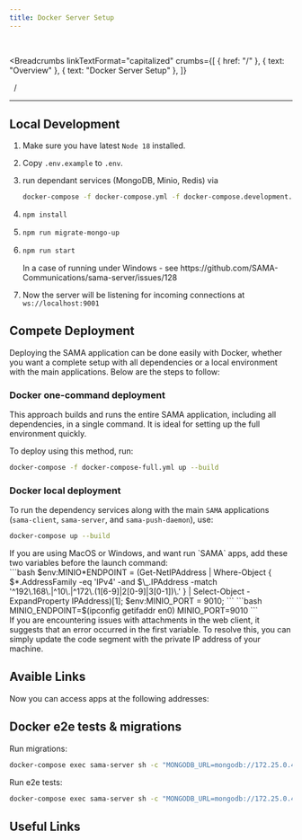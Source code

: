 ```yaml
---
title: Docker Server Setup
---
```


<br />



<Breadcrumbs
  linkTextFormat="capitalized"
  crumbs={[
    { href: "/" },
    { text: "Overview" },
    { text: "Docker Server Setup" },
  ]}
>
  <Icon slot="index" name="seti:powershell" />
  <span slot="separator">&nbsp;&nbsp;/&nbsp;</span>
</Breadcrumbs>

---


## Local Development

<Steps>

1.  Make sure you have latest `Node 18` installed.
2.  Copy `.env.example` to `.env`.
3.  run dependant services (MongoDB, Minio, Redis) via

    ```bash
    docker-compose -f docker-compose.yml -f docker-compose.development.yml up
    ```

4.  ```bash
    npm install
    ```

5.  ```bash
    npm run migrate-mongo-up
    ```

6.  ```bash
    npm run start
    ```

    <Aside type="tip">
      In a case of running under Windows - see
      https://github.com/SAMA-Communications/sama-server/issues/128
    </Aside>

7.  Now the server will be listening for incoming connections at `ws://localhost:9001`

</Steps>

## Compete Deployment

Deploying the SAMA application can be done easily with Docker, whether you want a complete setup with all dependencies or a local environment with the main applications. Below are the steps to follow:

### Docker one-command deployment

This approach builds and runs the entire SAMA application, including all dependencies, in a single command. It is ideal for setting up the full environment quickly.

To deploy using this method, run:

```bash
docker-compose -f docker-compose-full.yml up --build
```

### Docker local deployment

To run the dependency services along with the main `SAMA` applications (`sama-client`, `sama-server`, and `sama-push-daemon`), use:

```bash
docker-compose up --build
```

<Aside type="caution" title="Warning">
  If you are using MacOS or Windows, and want run `SAMA` apps, add these two
  variables before the launch command:
</Aside>

<Tabs>
  <TabItem label="Windows">
```bash
$env:MINIO*ENDPOINT = (Get-NetIPAddress | Where-Object { $*.AddressFamily -eq 'IPv4' -and $\_.IPAddress -match '^192\.168\.|^10\.|^172\.(1[6-9]|2[0-9]|3[0-1])\.' } | Select-Object -ExpandProperty IPAddress)[1]; $env:MINIO_PORT = 9010;
```
  </TabItem>
  <TabItem label="MacOS">
```bash
MINIO_ENDPOINT=$(ipconfig getifaddr en0) MINIO_PORT=9010
```
  </TabItem>  
</Tabs>

<Aside>
  If you are encountering issues with attachments in the web client, it suggests
  that an error occurred in the first variable. To resolve this, you can simply
  update the code segment with the private IP address of your machine.
</Aside>

## Avaible Links

Now you can access apps at the following addresses:

<CardGrid>
  <LinkCard
    targe="_blank"
    title="Server-API"
    href="http://localhost:9000"
    description="http://localhost:9000"
  />
  <LinkCard
    targe="_blank"
    title="Web-Client"
    href="http://localhost:10000"
    description="http://localhost:10000"
  />
  <LinkCard
    targe="_blank"
    title="Minio-API"
    href="http://localhost:9010"
    description="http://localhost:9010"
  />
  <LinkCard
    targe="_blank"
    title="Minio-Client"
    href="http://localhost:9011"
    description="http://localhost:9011"
  />
  <LinkCard
    targe="_blank"
    title="Push-dashboard"
    href="http://localhost:3001/ui"
    description="http://localhost:3001/ui"
  />
  <LinkCard
    targe="_blank"
    title="Server-dashboard"
    href="http://localhost:9002"
    description="http://localhost:9002"
  />
  <LinkCard
    targe="_blank"
    title="Redis-commander"
    href="http://localhost:8081"
    description="http://localhost:8081"
  />
</CardGrid>

## Docker e2e tests & migrations

Run migrations:

```bash
docker-compose exec sama-server sh -c "MONGODB_URL=mongodb://172.25.0.4/samatests npm run migrate-mongo-up"
```

Run e2e tests:

```bash
docker-compose exec sama-server sh -c "MONGODB_URL=mongodb://172.25.0.4/samatests npm run test"
```

## Useful Links

<LinkCard
  title="SAMA: chat server tech stack"
  target="_blank"
  href="https://medium.com/sama-communications/sama-chat-server-tech-stack-2ebfba71367b"
  description="In the world of real-time communication, chat servers play a vital role in connecting people across various platforms. To build a robust and scalable chat server, selecting the right technology stack is crucial."
/>
